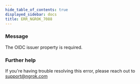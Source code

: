 ```yaml
---
hide_table_of_contents: true
displayed_sidebar: docs
title: ERR_NGROK_7088
---
```


### Message

The OIDC issuer property is required.

### Further help

If you're having trouble resolving this error, please reach out to [support@ngrok.com](mailto:support@ngrok.com?subject=Help%20with%20ERR_NGROK_7088)
